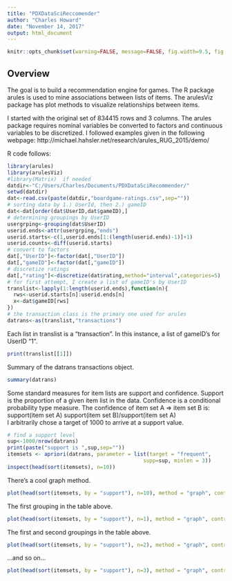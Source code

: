 ```yaml
---
title: "PDXDataSciReccomender"
author: "Charles Howard"
date: "November 14, 2017"
output: html_document
---
```


```r
knitr::opts_chunk$set(warning=FALSE, message=FALSE, fig.width=9.5, fig.height=4.5, comment=NA, rows.print=16, out.width = "\\textwidth")
```

## Overview

The goal is to build a recommendation engine for games.  The R package arules is used to mine associations between lists of items.  The arulesViz package has plot methods to visualize relationships between items.

I started with the original set of 834415 rows and 3 columns.  The arules package requires nominal variables be converted to factors and continuous variables to be discretized.  I followed examples given in the following webpage:
http://michael.hahsler.net/research/arules_RUG_2015/demo/

R code follows:

```r
library(arules)
library(arulesViz)
#library(Matrix)  if needed
datdir<-"C:/Users/Charles/Documents/PDXDataSciRecommender/"
setwd(datdir)
dat<-read.csv(paste(datdir,"boardgame-ratings.csv",sep=""))
# sorting data by 1.) UserId, then 2.) gameID
dat<-dat[order(dat$UserID,dat$gameID),]
# determining groupings by UserID
usergrping<-grouping(dat$UserID)
userid.ends<-attr(usergrping,"ends")
userid.starts<-c(1,userid.ends[1:(length(userid.ends)-1)]+1)
userid.counts<-diff(userid.starts)
# convert to factors
dat[,"UserID"]<-factor(dat[,"UserID"])
dat[,"gameID"]<-factor(dat[,"gameID"])
# discretize ratings
dat[,"rating"]<-discretize(dat$rating,method="interval",categories=5)
# for first attempt, I create a list of gameID's by UserID
translist<-lapply(1:length(userid.ends),function(n){
  rws<-userid.starts[n]:userid.ends[n]
  x<-dat$gameID[rws]
})
# the transaction class is the primary one used for arules
datrans<-as(translist,"transactions")
```

Each list in translist is a "transaction".  In this instance, a list of gameID's for UserID "1".
```r
print(translist[[1]])
```
Summary of the datrans transactions object.

```r
summary(datrans)
```

Some standard measures for item lists are support and confidence.  Support is the proportion of a given item list in the data.  Confidence is a conditional probability type measure.  The confidence of item set A => item set B is:
  support(item set A) <union> support(item set B)/support(item set A)  
I arbitrarily chose a target of 1000 to arrive at a support value.

```r
# find a support level
sup<-1000/nrow(datrans)
print(paste("support is ",sup,sep=""))
itemsets <- apriori(datrans, parameter = list(target = "frequent",
                                            supp=sup, minlen = 3))
inspect(head(sort(itemsets), n=10))
```

There's a cool graph method.

```r
plot(head(sort(itemsets, by = "support"), n=10), method = "graph", control=list(cex=.8))

```

The first grouping in the table above.

```r
plot(head(sort(itemsets, by = "support"), n=1), method = "graph", control=list(cex=.8))

```
The first and second groupings in the table above.

```r
plot(head(sort(itemsets, by = "support"), n=2), method = "graph", control=list(cex=.8))

```
...and so on...
```r
plot(head(sort(itemsets, by = "support"), n=3), method = "graph", control=list(cex=.8))

```

